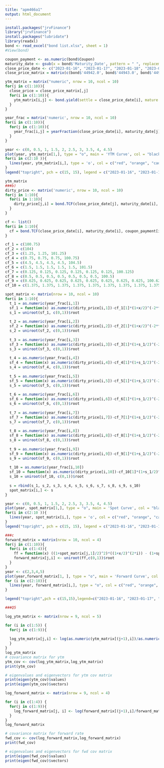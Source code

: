 ```yaml
---
title: "apm466a1"
output: html_document
---
```


```r
install.packages("jrvFinance")
library("jrvFinance")
install.packages("lubridate")
library(readxl)
bond <- read_excel("bond list.xlsx", sheet = 1)
#View(bond)

coupon_payment <- as.numeric(bond$Coupon)
maturity_date <- gsub(x = bond$'Maturity_Date', pattern = " ", replacement = "", fixed = T)
close_price_date <- c("2023-01-16", "2023-01-17", "2023-01-18", "2023-01-19", "2023-01-20","2023-01-23", "2023-01-24", "2023-01-25", "2023-01-26", "2023-01-27")
close_price_matrix = matrix(c(bond$'44942.0', bond$'44943.0', bond$'44944.0', bond$'44945.0', bond$'44946.0', bond$'44949.0', bond$'44950.0', bond$'44951.0', bond$'44952.0', bond$'44953.0'), nrow = 10, ncol = 10, byrow = TRUE)

ytm_matrix = matrix("numeric", nrow = 10, ncol = 10)
for(j in c(1:10)){
  close_price = close_price_matrix[,j]
  for(i in c(1:10)){
    ytm_matrix[i,j] <- bond.yield(settle = close_price_date[i], mature = maturity_date[j], coupon = coupon_payment[j], freq = 2, close_price[i], convention = c("30/360", "ACT/ACT", "ACT/360", "30/360E"), comp.freq = 2, redemption_value = 100)
  }
}

year_frac = matrix('numeric', nrow = 10, ncol = 10)
for(i in c(1:10)){
  for(j in c(1:10)){
    year_frac[i,j] = yearFraction(close_price_date[i], maturity_date[j], freq = 2, convention = c("30/360", "ACT/ACT", "ACT/360", "30/360E"))
  }
}

year <- c(0, 0.5, 1, 1.5, 2, 2.5, 3, 3.5, 4, 4.5)
plot(year, ytm_matrix[1,], type = "o", main = 'YTM Curve', col = "black", xlab = "YEAR", ylab = "YTM",ylim = c(0.02,0.06), lwd = 1.0)
for(i in c(2:10 )){
  lines(year, ytm_matrix[i,], type = 'o', col = c("red", "orange", "cadetblue", "coral", "blue", "firebrick", "yellow", "purple","darkgray", "green")[i - 1], lwd = 1.0)
}
legend("topright", pch = c(15, 15), legend = c("2023-01-16", "2023-01-17", "2023-01-18", "2023-01-19", "2023-01-20","2023-01-23", "2023-01-24", "2023-01-25", "2023-01-26", "2023-01-27"), col = c(1,2,3,4,5,6,7,8,9,10), lty = 1.5, cex = 0.7)

ytm_matrix
###b)
dirty_price <- matrix('numeric', nrow = 10, ncol = 10)
for(j in 1:10){
  for(i in 1:10){
    dirty_price[j,i] = bond.TCF(close_price_date[j], maturity_date[i], coupon_payment[i], freq = 2, redemption_value = 100)$accrued + close_price_matrix[j,i]
  }
}

cf <- list()
for(i in 1:10){
  cf = bond.TCF(close_price_date[i], maturity_date[i], coupon_payment[i], freq = 2, redemption_value = 100)$cf
}

cf_1 = c(100.75)
cf_2 = c(104)
cf_3 = c(1.25, 1.25, 101.25)
cf_4 = c(0.75, 0.75, 0.75, 100.75)
cf_5 = c(4.5, 4.5, 4.5, 4.5, 104.5)
cf_6 = c(1.5, 1.5, 1.5, 1.5, 1.5, 101.5)
cf_7 = c(0.125, 0.125, 0.125, 0.125, 0.125, 0.125, 100.125)
cf_8 = c(0.5, 0.5, 0.5, 0.5, 0.5, 0.5, 0.5, 100.5)
cf_9 = c(0.625, 0.625, 0.625, 0.625, 0.625, 0.625, 0.625, 0.625, 100.625)
cf_10 = c(1.375, 1.375, 1.375, 1.375, 1.375, 1.375, 1.375, 1.375, 1.375, 101.375)

spot_matrix <- matrix(nrow = 10, ncol = 10)
for(i in 1:10){
  t_1 = as.numeric(year_frac[i,1])
  sf_1 = function(x) as.numeric(dirty_price[i,1])-cf_1[1]*(1+x/2)^(-2*t_1)
  s_1 = uniroot(sf_1, c(0,1))$root
  
  t_2 = as.numeric(year_frac[i,2])
  sf_2 = function(x) as.numeric(dirty_price[i,2])-cf_2[1]*(1+x/2)^(-2*t_1)
  s_2 = uniroot(sf_2, c(0,1))$root
  
  t_3 = as.numeric(year_frac[i,3])
  sf_3 = function(x) as.numeric(dirty_price[i,3])-cf_3[1]*(1+s_1/2)^(-2*(t_3 - 0.5*2))-cf_3[2]*(1+s_2/2)^(-2*(t_3 - 0.5*1))- cf_3[3]*(1+x/2)^(-2*t_3)
  s_3 = uniroot(sf_3, c(0,1))$root
  
  t_4 = as.numeric(year_frac[i,4])
  sf_4 = function(x) as.numeric(dirty_price[i,4])-cf_4[1]*(1+s_1/2)^(-2*(t_4 - 0.5*3))-cf_4[2]*(1+s_2/2)^(-2*(t_4 - 0.5*2))- cf_4[3]*(1+s_3/2)^(-2*(t_4 - 0.5*1))-cf_4[4]*(1+x/2)^(-2*t_4)
  s_4 = uniroot(sf_4, c(0,1))$root
  
  t_5 = as.numeric(year_frac[i,5])
  sf_5 = function(x) as.numeric(dirty_price[i,5])-cf_5[1]*(1+s_1/2)^(-2*(t_5 - 0.5*4))-cf_5[2]*(1+s_2/2)^(-2*(t_5 - 0.5*3))- cf_5[3]*(1+s_3/2)^(-2*(t_5 - 0.5*2))-cf_5[4]*(1+s_4/2)^(-2*(t_5 - 0.5*1))-cf_5[5]*(1+x/2)^(-2*t_5)
  s_5 = uniroot(sf_5, c(0,1))$root
  
  t_6 = as.numeric(year_frac[i,6])
  sf_6 = function(x) as.numeric(dirty_price[i,6])-cf_6[1]*(1+s_1/2)^(-2*(t_6 - 0.5*5))-cf_6[2]*(1+s_2/2)^(-2*(t_6 - 0.5*4))- cf_6[3]*(1+s_3/2)^(-2*(t_6 - 0.5*3))-cf_6[4]*(1+s_4/2)^(-2*(t_6 - 0.5*2))-cf_6[5]*(1+s_5/2)^(-2*(t_6 - 0.5*1))-cf_6[6]*(1+x/2)^(-2*t_6)
  s_6 = uniroot(sf_6, c(0,1))$root
  
  t_7 = as.numeric(year_frac[i,7])
  sf_7 = function(x) as.numeric(dirty_price[i,7])-cf_7[1]*(1+s_1/2)^(-2*(t_7 - 0.5*6))-cf_7[2]*(1+s_2/2)^(-2*(t_7 - 0.5*5))- cf_7[3]*(1+s_3/2)^(-2*(t_7 - 0.5*4))-cf_7[4]*(1+s_4/2)^(-2*(t_7 - 0.5*3))-cf_7[5]*(1+s_5/2)^(-2*(t_7 - 0.5*2))-cf_7[6]*(1+s_6/2)^(-2*(t_7 - 0.5*1))-cf_7[7]*(1+x/2)^(-2*t_7)
  s_7 = uniroot(sf_7, c(0,1))$root
  
  t_8 = as.numeric(year_frac[i,8])
  sf_8 = function(x) as.numeric(dirty_price[i,8])-cf_8[1]*(1+s_1/2)^(-2*(t_8 - 0.5*7))-cf_8[2]*(1+s_2/2)^(-2*(t_8 - 0.5*6))- cf_8[3]*(1+s_3/2)^(-2*(t_8 - 0.5*5))-cf_8[4]*(1+s_4/2)^(-2*(t_8 - 0.5*4))-cf_8[5]*(1+s_5/2)^(-2*(t_8 - 0.5*3))-cf_8[6]*(1+s_6/2)^(-2*(t_8 - 0.5*2))-cf_8[7]*(1+s_7/2)^(-2*(t_8 - 0.5*1))-cf_8[8]*(1+x/2)^(-2*t_8)
  s_8 = uniroot(sf_8, c(0,1))$root
  
  t_9 = as.numeric(year_frac[i,9])
  sf_9 = function(x) as.numeric(dirty_price[i,9])-cf_9[1]*(1+s_1/2)^(-2*(t_9 - 0.5*8))-cf_9[2]*(1+s_2/2)^(-2*(t_9 - 0.5*7))- cf_9[3]*(1+s_3/2)^(-2*(t_9 - 0.5*6))-cf_9[4]*(1+s_4/2)^(-2*(t_9 - 0.5*5))-cf_9[5]*(1+s_5/2)^(-2*(t_9 - 0.5*4))-cf_9[6]*(1+s_6/2)^(-2*(t_9 - 0.5*3))-cf_9[7]*(1+s_7/2)^(-2*(t_9 - 0.5*2))-cf_9[8]*(1+s_8/2)^(-2*(t_9 - 0.5*1))-cf_9[9]*(1+x/2)^(-2*t_9)
  s_9 = uniroot(sf_9, c(0,1))$root
  
  t_10 = as.numeric(year_frac[i,10])
  sf_10 = function(x) as.numeric(dirty_price[i,10])-cf_10[1]*(1+s_1/2)^(-2*(t_10 - 0.5*9))-cf_10[2]*(1+s_2/2)^(-2*(t_10 - 0.5*8))- cf_10[3]*(1+s_3/2)^(-2*(t_10 - 0.5*7))-cf_10[4]*(1+s_4/2)^(-2*(t_10 - 0.5*6))-cf_10[5]*(1+s_5/2)^(-2*(t_10 - 0.5*5))- cf_10[6]*(1+s_6/2)^(-2*(t_10 - 0.5*4))-cf_10[7]*(1+s_7/2)^(-2*(t_10 - 0.5*3))-cf_10[8]*(1+s_8/2)^(-2*(t_10 - 0.5*2))- cf_10[9]*(1+s_9/2)^(-2*(t_10 - 0.5*1))-cf_10[10]*(1+x/2)^(-2*t_10)
  s_10 = uniroot(sf_10, c(0,1))$root
  
  s = rbind(s_1, s_2, s_3, s_4, s_5, s_6, s_7, s_8, s_9, s_10)
  spot_matrix[i,] <- s
}

year <- c(0, 0.5, 1, 1.5, 2, 2.5, 3, 3.5, 4, 4.5)
plot(year, spot_matrix[1,], type = "o", main = 'Spot Curve', col = "black", xlab = "YEAR", ylab = "Spot Rate", ylim = c(0.02,0.06),lwd = 0.8)
for(i in c(2:10 )){
  lines(year, spot_matrix[i,], type = 'o', col = c("red", "orange", "cadetblue", "coral", "blue", "firebrick", "yellow", "purple","darkgray", "green")[i - 1], lwd = 0.8)
}
legend("topright", pch = c(15, 15), legend = c("2023-01-16", "2023-01-17", "2023-01-18", "2023-01-19", "2023-01-20","2023-01-23", "2023-01-24", "2023-01-25", "2023-01-26", "2023-01-27"), col = c(1,2,3,4,5,6,7,8,9,10), lty = 1.5, cex = 0.7)

###c
forward_matrix = matrix(nrow = 10, ncol = 4)
for(j in c(1:10)){
  for(i in c(1:4)){
    ff = function(x) ((1+spot_matrix[j,1]/2)^2)*((1+x/2)^(2*i)) - (1+spot_matrix[j,i+1]/2)^(2*(i+1))
    forward_matrix[j,i] <- uniroot(ff,c(0,1))$root
  }
}
year <- c(2,3,4,5)
plot(year,forward_matrix[1, ], type = "o", main = 'Forward Curve', col = "black", xlab = "Year", ylab = "Forward Rate",ylim = c(0.02,0.06),lwd=0.8)
for (i in c(2:10)){ 
  lines(year, forward_matrix[i,], type = "o", col = c("red", "orange", "cadetblue", "coral", "blue", "firebrick", "yellow", "purple","darkgray","green")[i-1],lwd=0.8)
}

legend("topright",pch = c(15,15),legend=c("2023-01-16", "2023-01-17", "2023-01-18", "2023-01-19", "2023-01-20","2023-01-23", "2023-01-24", "2023-01-25", "2023-01-26", "2023-01-27"), col = c(1,2,3,4,5,6,7,8,9,10), lty = 1.5, cex = 0.7)

###Q5

log_ytm_matrix <- matrix(nrow = 9, ncol = 5)

for (i in c(1:5)) {
  for(j in c(1:9)){
    
  log_ytm_matrix[j,i] <- log(as.numeric(ytm_matrix[(j+1),i])/as.numeric(ytm_matrix[j,i]))
  }
}
log_ytm_matrix
# covariance matrix for ytm
ytm_cov <- cov(log_ytm_matrix,log_ytm_matrix)
print(ytm_cov)

# eigenvalues and eigenvectors for ytm cov matrix
print(eigen(ytm_cov)$values)
print(eigen(ytm_cov)$vectors)

log_forward_matrix <- matrix(nrow = 9, ncol = 4)

for (i in c(1:4)) {
  for(j in c(1:9)){
    log_forward_matrix[j, i] <- log(forward_matrix[(j+1),i]/forward_matrix[j,i])
  }
}
log_forward_matrix

# covariance matrix for forward rate
fwd_cov <- cov(log_forward_matrix,log_forward_matrix)
print(fwd_cov)

# eigenvalues and eigenvectors for fwd cov matrix
print(eigen(fwd_cov)$values)
print(eigen(fwd_cov)$vectors)
```


